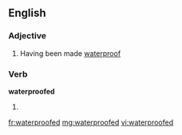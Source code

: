 ==English==

===Adjective===
{{en-adj}}

# Having been made [[waterproof]]

===Verb===
'''waterproofed'''

# {{past of|waterproof}}

[[fr:waterproofed]]
[[mg:waterproofed]]
[[vi:waterproofed]]